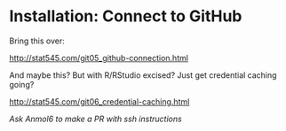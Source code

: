 # Installation: Connect to GitHub

Bring this over:

<http://stat545.com/git05_github-connection.html>

And maybe this? But with R/RStudio excised? Just get credential caching going?

<http://stat545.com/git06_credential-caching.html>

*Ask Anmol6 to make a PR with ssh instructions*

